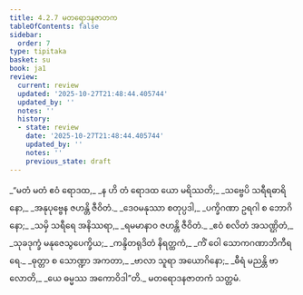 ```yaml
---
title: 4.2.7 မတရောဒနဇာတက
tableOfContents: false
sidebar:
  order: 7
type: tipitaka
basket: su
book: ja1
review:
  current: review
  updated: '2025-10-27T21:48:44.405744'
  updated_by: ''
  notes: ''
  history:
  - state: review
    date: '2025-10-27T21:48:44.405744'
    updated_by: ''
    notes: ''
    previous_state: draft
---
```



<ReviewStatus review={frontmatter.review} showDetails={true} />

<HypothesisAnnotation frontmatter={frontmatter} />

<DynamicBreadcrumb />

<Division number="65" book="ja1" e="ch" v="22" p="101">

<Paragraph number="965" type="verses" book="ja1">
_“မတံ မတံ ဧဝံ ရောဒထ,_  
_န ဟိ တံ ရောဒထ ယော မရိဿတိ;_  
_သဗ္ဗေပိ သရီရဓာရိနော,_  
_အနုပုဗ္ဗေန ဇဟန္တိ ဇီဝိတံ._  

</Paragraph>

</Division>
<Division number="66" book="ja1" e="ch" v="22" p="101">

<Paragraph number="966" type="verses" book="ja1">
_ဒေဝမနုဿာ စတုပ္ပဒါ,_  
_ပက္ခိဂဏာ ဥရဂါ စ ဘောဂိနော;_  
_သမှိ သရီရေ အနိဿရာ,_  
_ရမမာနာဝ ဇဟန္တိ ဇီဝိတံ._  

</Paragraph>

</Division>
<Division number="67" book="ja1" e="ch" v="22" p="101">

<Paragraph number="967" type="verses" book="ja1">
_ဧဝံ စလိတံ အသဏ္ဌိတံ,_  
_သုခဒုက္ခံ မနုဇေသွပေက္ခိယ;_  
_ကန္ဒိတရုဒိတံ နိရတ္ထကံ,_  
_ကိံ ဝေါ သောကဂဏာဘိကီရရေ._  

</Paragraph>

</Division>
<Division number="68" book="ja1" e="ch" v="22" p="101">

<Paragraph number="968" type="verses" book="ja1">
_ဓုတ္တာ စ သောဏ္ဍာ အကတာ,_  
_ဗာလာ သူရာ အယောဂိနော;_  
_ဓီရံ မညန္တိ ဗာလောတိ,_  
_ယေ ဓမ္မဿ အကောဝိဒါ”တိ._  


</Paragraph>
</Division>

<Paragraph number="969" type="center" book="ja1">
မတရောဒနဇာတကံ သတ္တမံ.
</Paragraph>